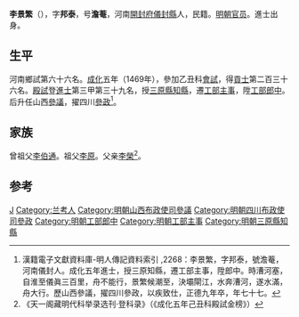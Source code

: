 {{Otheruses|other=名为李澹庵的其他人物|李澹庵}}

'''李景繁'''（{{bd|1438年||1514年|catIdx=L}}），字'''邦泰'''，号'''澹菴'''，河南[[開封府|開封府]][[儀封縣|儀封縣]]人，民籍。[[明朝官员|明朝官员]]。進士出身。

== 生平 ==
河南鄉試第六十六名。[[成化|成化]]五年（1469年），參加乙丑科[[會試|會試]]，得[[貢士|貢士]]第二百三十六名。[[殿試|殿試]]登[[進士|進士]]第三甲第三十九名，授[[三原縣|三原縣]][[知縣|知縣]]，遷[[工部主事|工部主事]]，陞[[工部郎中|工部郎中]]。后升任山西[[參議|參議]]，擢四川[[參政|參政]]<ref>漢籍電子文獻資料庫-明人傳記資料索引 ,2268：李景繁，字邦泰，號澹菴，河南儀封人。成化五年進士，授三原知縣，遷工部主事，陞郎中。時漕河塞，自淮至儀眞三百里，舟不能行，景繁候潮至，決壩閘江，水奔漕河，遂水滿，舟大行。歷山西參議，擢四川參政，以疾致仕，正德九年卒，年七十七。	</ref>。

== 家族 ==
曾祖父[[李伯通|李伯通]]。祖父[[李原|李原]]。父亲[[李榮|李榮]]<ref>《天一阁藏明代科举录选刊·登科录》（《成化五年己丑科殿試金榜》）</ref>。

==参考==
{{Reflist|2}}

{{成化五年己丑科殿試金榜}}

{{Authority control}}

{{DEFAULTSORT:L}}
[[Category:李姓|J]]
[[Category:兰考人|Category:兰考人]]
[[Category:明朝山西布政使司參議|Category:明朝山西布政使司參議]]
[[Category:明朝四川布政使司參政|Category:明朝四川布政使司參政]]
[[Category:明朝工部郎中|Category:明朝工部郎中]]
[[Category:明朝工部主事|Category:明朝工部主事]]
[[Category:明朝三原縣知縣|Category:明朝三原縣知縣]]


{{明朝官员小作品}}
